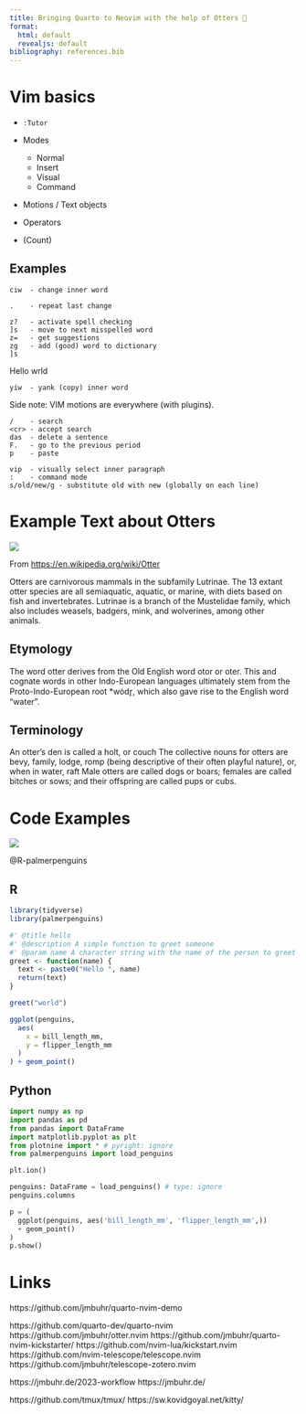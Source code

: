 ```yaml
---
title: Bringing Quarto to Neovim with the help of Otters 🦦
format:
  html: default
  revealjs: default
bibliography: references.bib
---
```


# Vim basics

- `:Tutor`

- Modes
  - Normal
  - Insert
  - Visual
  - Command

- Motions / Text objects
- Operators
- (Count)

## Examples

```
ciw  - change inner word
```

```
.    - repeat last change
```

```
z?   - activate spell checking
]s   - move to next misspelled word
z=   - get suggestions
zg   - add (good) word to dictionary
]s  
```

Hello wrld

```
yiw  - yank (copy) inner word
```

Side note: VIM motions are everywhere (with plugins).

```
/    - search
<cr> - accept search
das  - delete a sentence
F.   - go to the previous period
p    - paste
```

```
vip  - visually select inner paragraph
:    - command mode
s/old/new/g - substitute old with new (globally on each line)
```

# Example Text about Otters

![](img/otter.png)

From <https://en.wikipedia.org/wiki/Otter>

Otters are carnivorous mammals in the subfamily Lutrinae. The 13 extant otter species are all semiaquatic, aquatic, or marine, with diets based on fish and invertebrates. Lutrinae is a branch of the Mustelidae family, which also includes weasels, badgers, mink, and wolverines, among other animals.

## Etymology

The word otter derives from the Old English word otor or oter. This and cognate words in other Indo-European languages ultimately stem from the Proto-Indo-European root *wódr̥, which also gave rise to the English word "water".

## Terminology

An otter's den is called a holt, or couch
The collective nouns for otters are bevy, family, lodge, romp (being descriptive of their often playful nature), or, when in water, raft
Male otters are called dogs or boars; females are called bitches or sows; and their offspring are called pups or cubs.

# Code Examples

![](img/penguins.png)

@R-palmerpenguins

## R

```r
library(tidyverse)
library(palmerpenguins)
```

```r
#' @title hello
#' @description A simple function to greet someone
#' @param name A character string with the name of the person to greet
greet <- function(name) {
  text <- paste0("Hello ", name)
  return(text)
}
```

```r
greet("world")
```


```r
ggplot(penguins,
  aes(
    x = bill_length_mm,
    y = flipper_length_mm
  )
) + geom_point()
```

## Python

```python
import numpy as np
import pandas as pd
from pandas import DataFrame
import matplotlib.pyplot as plt
from plotnine import * # pyright: ignore
from palmerpenguins import load_penguins

plt.ion()

penguins: DataFrame = load_penguins() # type: ignore
penguins.columns
```


```python
p = (
  ggplot(penguins, aes('bill_length_mm', 'flipper_length_mm',))
  + geom_point()
)
p.show()
```

# Links

https://github.com/jmbuhr/quarto-nvim-demo

https://github.com/quarto-dev/quarto-nvim
https://github.com/jmbuhr/otter.nvim
https://github.com/jmbuhr/quarto-nvim-kickstarter/
https://github.com/nvim-lua/kickstart.nvim
https://github.com/nvim-telescope/telescope.nvim
https://github.com/jmbuhr/telescope-zotero.nvim

https://jmbuhr.de/2023-workflow
https://jmbuhr.de/

https://github.com/tmux/tmux/
https://sw.kovidgoyal.net/kitty/

